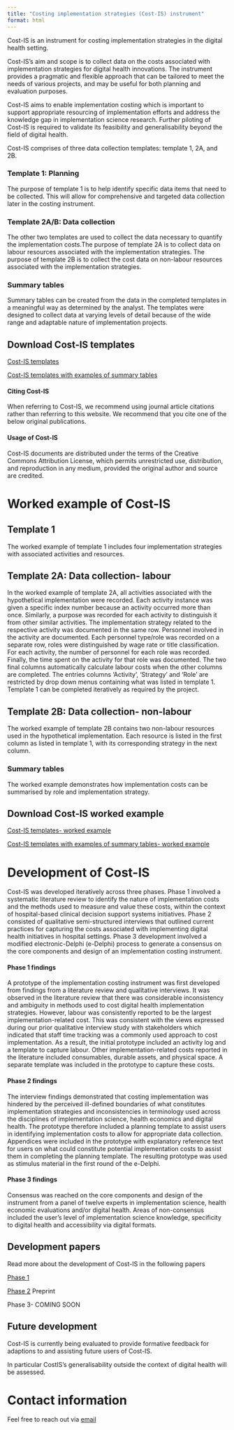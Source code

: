 ```yaml
---
title: "Costing implementation strategies (Cost-IS) instrument"
format: html
---
```



Cost-IS is an instrument for costing implementation strategies in the digital health setting. 

Cost-IS's aim and scope is to collect data on the costs associated with implementation strategies for digital health innovations. The instrument provides a pragmatic and flexible approach that can be tailored to meet the needs of various projects, and may be useful for both planning and evaluation purposes. 

Cost-IS aims to enable implementation costing which is important to support appropriate resourcing of implementation efforts and address the knowledge gap in implementation science research. Further piloting of Cost-IS is required to validate its feasibility and generalisability beyond the field of digital health.



Cost-IS comprises of three data collection templates: template 1, 2A, and 2B.

### Template 1: Planning 

The purpose of template 1 is to help identify specific data items that need to be collected. This will allow for comprehensive and targeted data collection later in the costing instrument. 


### Template 2A/B: Data collection

The other two templates are used to collect the data necessary to quantify the implementation costs.The purpose of template 2A is to collect data on labour resources associated with the implementation strategies. The purpose of template 2B is to collect the cost data on non-labour resources associated with the implementation strategies. 

### Summary tables

Summary tables can be created from the data in the completed templates in a meaningful way as determined by the analyst. The templates were designed to collect data at varying levels of detail because of the wide range and adaptable nature of implementation projects. 

## Download Cost-IS templates

[Cost-IS templates](https://github.com/Thomasina-Donovan/implementation-costing-instrument/raw/main/assets/Cost-IS_Templates_Blank.xlsx)

[Cost-IS templates with examples of summary tables](https://github.com/Thomasina-Donovan/implementation-costing-instrument/raw/main/assets/Cost-IS_Templates+SummaryTableExamples_Blank.xlsx)


#### Citing Cost-IS

When referring to Cost-IS, we recommend using journal article citations rather than referring to this website. We recommend that you cite one of the below original publications.

#### Usage of Cost-IS

Cost-IS documents are distributed under the terms of the Creative Commons Attribution License, which permits unrestricted use, distribution, and reproduction in any medium, provided the original author and source are credited.



# Worked example of Cost-IS
## Template 1

The worked example of template 1 includes four implementation strategies with associated activities and resources.


## Template 2A: Data collection- labour

In the worked example of template 2A, all activities associated with the hypothetical implementation were recorded. Each activity instance was given a specific index number because an activity occurred more than once. Similarly, a purpose was recorded for each activity to distinguish it from other similar activities. The implementation strategy related to the respective activity was documented in the same row. Personnel involved in the activity are documented. Each personnel type/role was recorded on a separate row, roles were distinguished by wage rate or title classification. For each activity, the number of personnel for each role was recorded. Finally, the time spent on the activity for that role was documented. The two final columns automatically calculate labour costs when the other columns are completed. The entries columns ‘Activity’, ‘Strategy’ and ‘Role’ are restricted by drop down menus containing what was listed in template 1. Template 1 can be completed iteratively as required by the project.


## Template 2B: Data collection- non-labour

The worked example of template 2B  contains two non-labour resources used in the hypothetical implementation. Each resource is listed in the first column as listed in template 1, with its corresponding strategy in the next column.

### Summary tables

The worked example demonstrates how implementation costs can be summarised by role and implementation strategy.

## Download Cost-IS worked example

[Cost-IS templates- worked example](https://github.com/Thomasina-Donovan/implementation-costing-instrument/raw/main/assets/Cost-IS_Templates_WorkedExample.xlsx)

[Cost-IS templates with examples of summary tables- worked example](https://github.com/Thomasina-Donovan/implementation-costing-instrument/raw/main/assets/Cost-IS_Templates+SummaryTableExamples_WorkedExample.xlsx)



# Development of Cost-IS

Cost-IS was developed iteratively across three phases. Phase 1 involved a systematic literature review to identify the nature of implementation costs and the methods used to measure and value these costs, within the context of hospital-based clinical decision support systems initiatives. Phase 2 consisted of qualitative semi-structured interviews that outlined current practices for capturing the costs associated with implementing digital health initiatives in hospital settings. Phase 3 development involved a modified electronic-Delphi (e-Delphi) process to generate a consensus on the core components and design of an implementation costing instrument.

#### Phase 1 findings
A prototype of the implementation costing instrument was first developed from findings from a literature review and qualitative interviews. It was observed in the literature review that there was considerable inconsistency and ambiguity in methods used to cost digital health implementation strategies. However, labour was consistently reported to be the largest implementation-related cost. This was consistent with the views expressed during our prior qualitative interview study with stakeholders which indicated that staff time tracking was a commonly used approach to cost implementation. As a result, the initial prototype included an activity log and a template to capture labour. Other implementation-related costs reported in the literature included consumables, durable assets, and physical space. A separate template was included in the prototype to capture these costs. 

#### Phase 2 findings
The interview findings demonstrated that costing implementation was hindered by the perceived ill-defined boundaries of what constitutes implementation strategies and inconsistencies in terminology used across the disciplines of implementation science, health economics and digital health. The prototype therefore included a planning template to assist users in identifying implementation costs to allow for appropriate data collection. Appendices were included in the prototype with explanatory reference text for users on what could constitute potential implementation costs to assist them in completing the planning template. The resulting prototype was used as stimulus material in the first round of the e-Delphi.

#### Phase 3 findings
Consensus was reached on the core components and design of the instrument from a panel of twelve experts in implementation science, health economic evaluations and/or digital health. Areas of non-consensus included the user’s level of implementation science knowledge, specificity to digital health and accessibility via digital formats.

## Development papers
Read more about the development of Cost-IS in the following papers

[Phase 1](https://doi.org/10.1186%2Fs13012-023-01261-8)

[Phase 2](https://www.researchsquare.com/article/rs-3828958/v1) Preprint

Phase 3- COMING SOON

## Future development

Cost-IS is currently being evaluated to provide formative feedback for adaptions to and assisting future users of Cost-IS.

In particular CostIS’s generalisability outside the context of digital health will be assessed.


# Contact information

Feel free to reach out via [email](mailto:thomasina.donovan@hdr.qut.edu.au)

